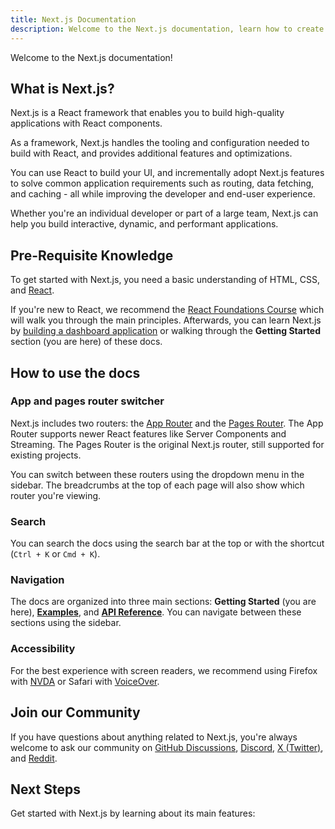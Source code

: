 ```yaml
---
title: Next.js Documentation
description: Welcome to the Next.js documentation, learn how to create full-stack web applications with our step-by-step examples and API reference.
---
```


Welcome to the Next.js documentation!

## What is Next.js?

Next.js is a React framework that enables you to build high-quality applications with React components.

As a framework, Next.js handles the tooling and configuration needed to build with React, and provides additional features and optimizations.

You can use React to build your UI, and incrementally adopt Next.js features to solve common application requirements such as routing, data fetching, and caching - all while improving the developer and end-user experience.

Whether you're an individual developer or part of a large team, Next.js can help you build interactive, dynamic, and performant applications.

## Pre-Requisite Knowledge

To get started with Next.js, you need a basic understanding of HTML, CSS, and [React](https://react.dev/).

If you're new to React, we recommend the [React Foundations Course](/learn/react-foundations) which will walk you through the main principles. Afterwards, you can learn Next.js by [building a dashboard application](/learn/dashboard-app) or walking through the **Getting Started** section (you are here) of these docs.

## How to use the docs

### App and pages router switcher

Next.js includes two routers: the [App Router](/docs/app) and the [Pages Router](/docs/pages). The App Router supports newer React features like Server Components and Streaming. The Pages Router is the original Next.js router, still supported for existing projects.

You can switch between these routers using the dropdown menu in the sidebar. The breadcrumbs at the top of each page will also show which router you're viewing.

### Search

You can search the docs using the search bar at the top or with the shortcut (`Ctrl + K` or `Cmd + K`).

### Navigation

The docs are organized into three main sections: **Getting Started** (you are here), [**Examples**](/docs/app/building-your-application), and [**API Reference**](/docs/app/api-reference). You can navigate between these sections using the sidebar.

### Accessibility

For the best experience with screen readers, we recommend using Firefox with [NVDA](https://www.nvaccess.org/about-nvda/) or Safari with [VoiceOver](https://support.apple.com/en-gb/guide/voiceover/welcome/mac).

## Join our Community

If you have questions about anything related to Next.js, you're always welcome to ask our community on [GitHub Discussions](https://github.com/vercel/next.js/discussions), [Discord](https://discord.com/invite/bUG2bvbtHy), [X (Twitter)](https://x.com/nextjs), and [Reddit](https://www.reddit.com/r/nextjs).

## Next Steps

Get started with Next.js by learning about its main features:
